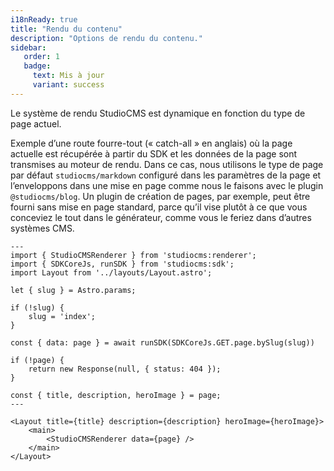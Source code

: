 ```yaml
---
i18nReady: true
title: "Rendu du contenu"
description: "Options de rendu du contenu."
sidebar:
   order: 1
   badge:
     text: Mis à jour
     variant: success
---
```


Le système de rendu StudioCMS est dynamique en fonction du type de page actuel.

Exemple d’une route fourre-tout (« catch-all » en anglais) où la page actuelle est récupérée à partir du SDK et les données de la page sont transmises au moteur de rendu. Dans ce cas, nous utilisons le type de page par défaut `studiocms/markdown` configuré dans les paramètres de la page et l’enveloppons dans une mise en page comme nous le faisons avec le plugin `@studiocms/blog`. Un plugin de création de pages, par exemple, peut être fourni sans mise en page standard, parce qu’il vise plutôt à ce que vous conceviez le tout dans le générateur, comme vous le feriez dans d’autres systèmes CMS.

```astro title="src/pages/[...slug].astro"
---
import { StudioCMSRenderer } from 'studiocms:renderer';
import { SDKCoreJs, runSDK } from 'studiocms:sdk';
import Layout from '../layouts/Layout.astro';

let { slug } = Astro.params;

if (!slug) {
	slug = 'index';
}

const { data: page } = await runSDK(SDKCoreJs.GET.page.bySlug(slug))

if (!page) {
	return new Response(null, { status: 404 });
}

const { title, description, heroImage } = page;
---

<Layout title={title} description={description} heroImage={heroImage}>
	<main>
		<StudioCMSRenderer data={page} />
	</main>
</Layout>
```
